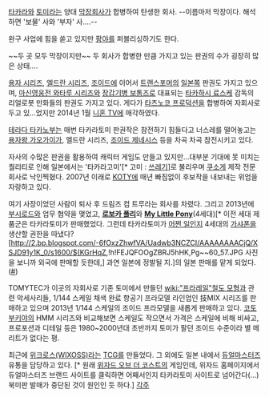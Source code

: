 [[타카라]]와 [[토미]]라는 양대 [[막장]]회사가 합병하여 탄생한 회사. --이름마저 막장이다. 해석하면 '보물' 사와 '부자' 사….--

완구 사업에 힘을 쏟고 있지만 [[팡야]]를 퍼블리싱하기도 한다.

~~두 곳 모두 막장이지만~~ 두 회사가 합병한 만큼 가지고 있는 판권의 수가 굉장히 많은 상태….

[[용자 시리즈]], [[엘드란 시리즈]], [[조이드]]에 이어서 [[트랜스포머]]의 [[일본]]쪽 판권도 가지고 있으며, [[마신영웅전 와타루 시리즈]]와 [[장갑기병 보톰즈]]로 대표되는 [[타카하시 료스케]] 감독의 리얼로봇 만화들의 판권도 가지고 있다. 게다가 [[타츠노코 프로덕션]]을 합병하여 자회사로 두고 있…었지만 2014년 1월 [[니혼 TV]]에 매각하였다.

[[테라다 타카노부]]는 매번 타카라토미 판권작은 참전하기 힘들다고 너스레를 떨어놓고는 [[용자왕 가오가이가]], 엘드란 시리즈, [[조이드 제네시스]] 등을 차곡 차곡 참전시키고 있다.

자사의 수많은 판권을 활용하여 캐릭터 게임도 만들고 있지만…대부분 기대에 못 미치는 퀄리티로 인해 일본에서는 '타카라고미'[* 고미 : [[쓰레기]]]로 불리우며 [[쓰레기 게임|쿠소게]] 제작 전문회사로 낙인찍혔다. 2007년 이래로 [[KOTY]]에 매년 빠짐없이 후보작을 내보내는 위엄을 자랑하고 있다.

여기 사장이었던 사람이 퇴사 후 드림즈 컴 트루라는 회사를 차렸다. 그리고 2013년에 [[부시로드]]와 업무 협약을 맺었고, '''[[로보카 폴리]]'''와 '''[[My Little Pony]]'''(4세대)[* 이전 세대 제품군은 타카라토미가 판매했었다. 그런데 타카라토미가 [http://mlparena.com/index.php/topic,332370.0.html 어쩐 일인지] 4세대의 [[가샤폰]]을 생산할 권한을 따냈다? [http://2.bp.blogspot.com/-6fOxzZhwfVA/Uadwb3NCZCI/AAAAAAAACjQ/XSJD91y1K_0/s1600/$(KGrHqZ,!h!FEJQFOOgZBRJ5hHK,Pg~~60_57.JPG 사진을 보니까 외국에 판매할 듯한데,] 과연 일본에 정발될 지.]의 일본 판매를 맡게 되었다.([http://www.animate.tv/news/details.php?id=1358405962 #])

TOMYTEC가 이곳의 자회사로 기존 토미에서 만들던 [[wiki:"프라레일"철도 모형]]과 관련 악세사리들, 1/144 스케일 채색 완료 항공기 프라모델 라인업인 技MIX 시리즈를 판매하고 있으며 2013년 1/144 스케일의 조이드 프라모델을 새롭게 판매하고 있다. [[코토부키야]]의 HMM 시리즈와 비교해보면 스케일도 작으면서 가격은 스케일에 비해 비싸고, 프로포션과 디테일 등은 1980~2000년대 초반까지 토미가 팔던 조이드 수준이라 별 메리트가 없다는 평.

최근에 [[WIXOSS|위크로스(WIXOSS)]]라는 [[TCG]]를 만들었다. 그 외에도 일본 내에서 [[듀얼마스터즈]] 유통을 담당하고 있다. [* 원래 [[위자드 오브 더 코스트]]의 게임인데, 위자드 홈페이지에서 듀얼마스터즈 브랜드 사이트를 클릭하면 어째서인지 타카라토미 사이트로 넘어간다(...) 북미판 발매가 중단된 것이 원인인 듯 하다.]
[[각주]]
